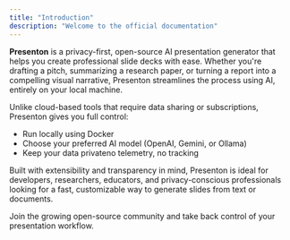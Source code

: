 ```yaml
---
title: "Introduction"
description: "Welcome to the official documentation"
---
```


**Presenton** is a privacy-first, open-source AI presentation generator that helps you create professional slide decks with ease. Whether you're drafting a pitch, summarizing a research paper, or turning a report into a compelling visual narrative, Presenton streamlines the process using AI, entirely on your local machine.

Unlike cloud-based tools that require data sharing or subscriptions, Presenton gives you full control:

- Run locally using Docker
- Choose your preferred AI model (OpenAI, Gemini, or Ollama)
- Keep your data privateno telemetry, no tracking

Built with extensibility and transparency in mind, Presenton is ideal for developers, researchers, educators, and privacy-conscious professionals looking for a fast, customizable way to generate slides from text or documents.

Join the growing open-source community and take back control of your presentation workflow.